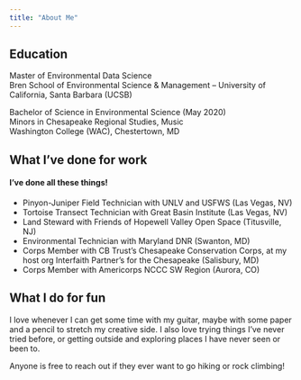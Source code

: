 ```yaml
---
title: "About Me"
---
```


## Education

Master of Environmental Data Science </br>
Bren School of Environmental Science & Management – University of California, Santa Barbara (UCSB)

Bachelor of Science in Environmental Science (May 2020) </br>
Minors in Chesapeake Regional Studies, Music </br>
Washington College (WAC), Chestertown, MD </br>


## What I've done for work
    
#### I've done all these things!
  * Pinyon-Juniper Field Technician with UNLV and USFWS (Las Vegas, NV)
  * Tortoise Transect Technician with Great Basin Institute (Las Vegas, NV)
  * Land Steward with Friends of Hopewell Valley Open Space (Titusville, NJ)
  * Environmental Technician with Maryland DNR (Swanton, MD)
  * Corps Member with CB Trust's Chesapeake Conservation Corps, at my host org Interfaith Partner's for the Chesapeake (Salisbury, MD)
  * Corps Member with Americorps NCCC SW Region (Aurora, CO)


## What I do for fun

I love whenever I can get some time with my guitar, maybe with some paper and a pencil to stretch my creative side. I also love trying things I've never tried before, or getting outside and exploring places I have never seen or been to.

Anyone is free to reach out if they ever want to go hiking or rock climbing!
